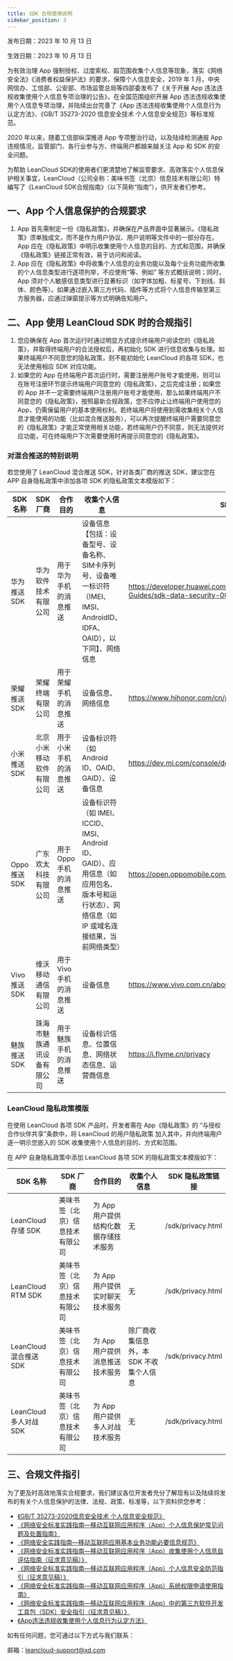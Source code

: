 ```yaml
---
title: SDK 合规使用说明
sidebar_position: 3
---
```



发布日期：2023 年 10 月 13 日

生效日期：2023 年 10 月 13 日


为有效治理 App 强制授权、过度索权、超范围收集个人信息等现象，落实《网络安全法》《消费者权益保护法》的要求，保障个人信息安全，2019 年 1 月，中央网信办、工信部、公安部、市场监管总局等四部委发布了《关于开展 App 违法违规收集使用个人信息专项治理的公告》，在全国范围组织开展 App 违法违规收集使用个人信息专项治理，并陆续出台完善了《App 违法违规收集使用个人信息行为认定方法》、《GB/T 35273-2020 信息安全技术 个人信息安全规范》等标准规范。

2020 年以来，随着工信部纵深推进 App 专项整治行动，以及陆续检测通报 App 违规情况，监管部门、各行业参与方、终端用户都越来越关注 App 和 SDK 的安全问题。

为帮助 LeanCloud SDK的使用者们更清楚地了解监管要求、高效落实个人信息保护相关事宜，LeanCloud（公司全称：美味书签（北京）信息技术有限公司）特编写了《LeanCloud SDK合规指南》（以下简称“指南”），供开发者们参考。

## 一、App 个人信息保护的合规要求

1. App 首先需制定一份《隐私政策》，并确保在产品界面中显著展示。《隐私政策》须单独成文，而不是作为用户协议、用户说明等文件中的一部分存在。App 应在《隐私政策》中明示收集使用个人信息的目的、方式和范围，并确保《隐私政策》链接正常有效，易于访问和阅读。
2. App 应在《隐私政策》中将收集个人信息的业务功能以及每个业务功能所收集的个人信息类型进行逐项列举，不应使用“等、例如” 等方式概括说明；同时，App 须对个人敏感信息类型进行显著标识（如字体加粗、标星号、下划线、斜体、颜色等）。如果通过嵌入第三方代码、插件等方式将个人信息传输至第三方服务器，应通过弹窗提示等方式明确告知用户。


## 二、App 使用 LeanCloud SDK 时的合规指引
1. 您应确保在 App 首次运行时通过明显方式提示终端用户阅读您的《隐私政策》，并取得终端用户的合法授权后，再初始化 SDK 进行信息收集与处理。如果终端用户不同意您的隐私政策，则不能初始化 LeanCloud 的各项 SDK，也无法使用相应 SDK 对应功能。
2. 如果您的 App 在终端用户首次运行时，需要注册用户账号才能使用，则可以在账号注册环节提示终端用户同意您的《隐私政策》，之后完成注册；如果您的 App 并不一定需要终端用户注册用户账号才能使用，那么如果终端用户不同意您的《隐私政策》，按照最新合规政策，您不应停止让终端用户使用您的 App，仍需保留用户的基本使用权利。若终端用户将使用到需收集相关个人信息才能使用的功能（比如混合推送服务），可以再次提醒终端用户需要同意您的《隐私政策》才能正常使用相关功能，若终端用户仍不同意，则无法提供对应功能，可在终端用户下次需要使用时再提示同意您的《隐私政策》。

### 对混合推送的特别说明

若您使用了 LeanCloud 混合推送 SDK，针对各类厂商的推送 SDK，建议您在 APP 自身隐私政策中添加各项 SDK 的隐私政策文本模版如下：

| SDK 名称 | SDK 厂商 | 合作目的 | 收集个人信息 | SDK 隐私政策链接 |
| ----------------- | ----------------- | ----------------- | ---------------- | ---------------- |
| 华为推送 SDK | 华为软件技术有限公司 | 用于华为手机的消息推送 | 设备信息【包括：设备型号、设备名称、SIM卡序列号、设备唯一标识符（IMEI、IMSI、AndroidID、IDFA、OAID），以下同】、网络信息 | https://developer.huawei.com/consumer/cn/doc/development/HMSCore-Guides/sdk-data-security-0000001050042177 |
| 荣耀推送 SDK | 荣耀终端有限公司 | 用于荣耀手机的消息推送 | 设备信息、网络信息 | https://www.hihonor.com/cn/privacy/privacy-policy/ |
| 小米推送 SDK | 北京小米移动软件有限公司 | 用于小米手机的消息推送 | 设备标识符（如 Android ID、OAID、GAID）、设备信息 | https://dev.mi.com/console/doc/detail?pId=1822 |
| Oppo 推送 SDK | 广东欢太科技有限公司 | 用于 Oppo 手机的消息推送 | 设备标识符（如 IMEI、ICCID、IMSI、Android ID、GAID）、应用信息（如应用包名、版本号和运行状态）、网络信息（如 IP 或域名连接结果，当前网络类型） | https://open.oppomobile.com/wiki/doc#id=10288 |
| Vivo 推送 SDK | 维沃移动通信有限公司 | 用于 Vivo 手机的消息推送 | 设备信息 | https://www.vivo.com.cn/about-vivo/privacy-policy |
| 魅族推送 SDK | 珠海市魅族通讯设备有限公司 | 用于魅族手机的消息推送 | 设备标识信息、位置信息、网络状态信息、运营商信息 | https://i.flyme.cn/privacy |

### LeanCloud 隐私政策模版
在使用 LeanCloud 各项 SDK 产品时，开发者需在 App《隐私政策》的 “与授权合作伙伴共享”条款中，将 LeanCloud 的用户隐私政策 加入其中，并向终端用户逐一明示您嵌入的 SDK 收集使用个人信息的目的、方式和范围。

在 APP 自身隐私政策中添加 LeanCloud 各项 SDK 的隐私政策文本模版如下：

| SDK 名称 | SDK 厂商 | 合作目的 | 收集个人信息 | SDK 隐私政策链接 |
| ----------------- | ----------------- | ----------------- | ---------------- | ---------------- |
| LeanCloud 存储 SDK | 美味书签（北京）信息技术有限公司 | 为 App 用户提供结构化数据存储技术服务 | 无 | /sdk/privacy.html |
| LeanCloud RTM SDK | 美味书签（北京）信息技术有限公司 | 为 App 用户提供实时聊天技术服务 | 无 | /sdk/privacy.html |
| LeanCloud 混合推送 SDK | 美味书签（北京）信息技术有限公司 | 为 App 用户提供消息推送技术服务 | 除厂商收集信息外，本 SDK 不收集个人信息 | /sdk/privacy.html |
| LeanCloud 多人对战 SDK | 美味书签（北京）信息技术有限公司 | 为 App 用户提供多人对战技术服务 | 无 | /sdk/privacy.html |

## 三、合规文件指引
为了更及时高效地落实合规要求，我们建议各位开发者充分了解现有以及陆续将发布的有关个人信息保护的法律、法规、政策、标准等，以下资料供您参考：

- [《GB/T 35273-2020信息安全技术 个人信息安全规范》](http://c.gb688.cn/bzgk/gb/showGb?type=online&hcno=4568F276E0F8346EB0FBA097AA0CE05E)
- [《网络安全标准实践指南—移动互联网应用程序（App）个人信息保护常见问题及处置指南》](https://www.tc260.org.cn/front/postDetail.html?id=20200918162332)
- [《网络安全实践指南—移动互联网应用基本业务功能必要信息规范》](https://www.tc260.org.cn/front/postDetail.html?id=20190531230315)
- [《网络安全标准实践指南—移动互联网应用程序（App）收集使用个人信息自评估指南（征求意见稿）》](https://www.tc260.org.cn/front/postDetail.html?id=20200319113609)
- [《网络安全标准实践指南—移动互联网应用程序（App）个人信息安全防范指引（征求意见稿）》](https://www.tc260.org.cn/front/postDetail.html?id=20200330091643)
- [《网络安全标准实践指南—移动互联网应用程序（App）系统权限申请使用指南》](https://www.tc260.org.cn/front/postDetail.html?id=20200918163359)
- [《网络安全标准实践指南—移动互联网应用程序（App）中的第三方软件开发工具包（SDK）安全指引（征求意见稿）》](https://www.tc260.org.cn/front/postDetail.html?id=20200918155732)
- [《App违法违规收集使用个人信息行为认定方法》](http://www.cac.gov.cn/2019-12/27/c_1578986455686625.htm)


如有任何问题，您可通过以下方式与我们联系：

邮箱：leancloud-support@xd.com

